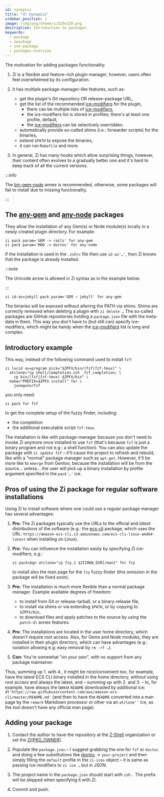 ```yaml
---
id: synopsis
title: "📦 Synopsis"
sidebar_position: 1
image: /img/png/theme/z/320x320.png
description: Introduction to packages.
keywords:
  - package
  - zpackage
  - zsh-package
  - packages-overview
---
```


<!-- @format -->

The motivation for adding packages functionality:

1. Zi is a flexible and feature-rich plugin manager, however, users often feel overwhelmed by its configuration.

2. It has multiple package-manager-like features, such as:

   - get the plugin's Git repository OR release-package URL,
   - get the list of the recommended [ice-modifiers][] for the plugin,
     - there can be multiple lists of [ice-modifiers][],
     - the ice-modifiers list is stored in profiles; there's at least one profile, default,
     - the [ice-modifiers][] can be selectively overridden.
   - automatically provide so-called shims (i.e.: forwarder scripts) for the binaries,
   - extend `$PATH` to expose the binaries,
   - it can run `Makefile` and more.

3. In general, Zi has many hooks which allow surprising things, however, their content often evolves to a gradually better one and it's hard to keep track of all the current versions.

:::info

The [bin-gem-node][] annex is recommended, otherwise, some packages will fail to install due to missing functionality.

:::

## The [any-gem][] and [any-node][] packages

They allow the installation of any Gem(s) or Node module(s) locally in a newly created plugin directory. For example:

```shell showLineNumbers
zi pack param='GEM -> rails' for any-gem
zi pack param='MOD -> doctoc' for any-node
```

If the installation is used in the `.zshrc` file then use `id-as'…'`, then Zi knows that the package is already installed.

:::note

The Unicode arrow is allowed in Zi syntax as in the example below.

:::

```shell
zi id-as=jekyll pack param='GEM → jekyll' for any-gem
```

The binaries will be exposed without altering the PATH via shims. Shims are correctly removed when deleting a plugin with `zi delete …` The so-called packages are GitHub repositories holding a `package.json` file with the meta-data in them. This way you don't have to (but still can) specify ice-modifiers, which might be handy when the [ice-modifiers][] list is long and complex.

## Introductory example

This way, instead of the following command used to install `fzf`:

```shell showLineNumbers
zi lucid as=program pick="$ZPFX/bin/(fzf|fzf-tmux)" \
  atclone="cp shell/completion.zsh _fzf_completion; \
    cp bin/(fzf|fzf-tmux) $ZPFX/bin" \
  make="PREFIX=$ZPFX install" for \
    junegunn/fzf
```

you only need:

```shell
zi pack for fzf
```

to get the complete setup of the fuzzy finder, including:

- the completion
- the additional executable script `fzf-tmux`

The installation is like with package-manager because you don't need to invoke Zi anymore once installed to use `fzf` (that's because `fzf` is just a binary program and not e.g.: a shell function). You can also update the package with `zi update fzf` – it'll cause the project to refresh and rebuild, like with a "normal" package manager such as `apt-get`. However, it'll be more like to `emerge` from Gentoo, because the installation will be from the source… unless… the user will pick up a binary installation by profile argument specified in the `pack'…'` ice.

## Pros of using the Zi package for regular software installations

Using Zi to install software where one could use a regular package manager has several advantages:

1. **Pro:** The Zi packages typically use the URLs to the official and _latest_ distributions of the software (e.g.: the [ecs-cli][] package, which uses the URL: `https://amazon-ecs-cli.s3.amazonaws.com/ecs-cli-linux-amd64-latest` when installing on Linux).

2. **Pro:** You can influence the installation easily by specifying Zi ice-modifiers, e.g.:

   ```shell
   zi pack=bgn atclone="cp fzy.1 $ZI[MAN_DIR]/man1" for fzy
   ```

   to install also the man page for the `fzy` fuzzy finder (this omission in the package will be fixed soon).

3. **Pro:** The installation is much more flexible than a normal package manager. Example available degrees of freedom:

   - to install from Git or release-tarball, or a binary-release file,
   - to install via shims or via extending `$PATH`, or by copying to `$ZPFX/bin`,
   - to download files and apply patches to the source by using the `patch-dl` annex features.

4. **Pro:** The installations are located in the user home directory, which doesn't require root access. Also, for Gems and Node modules, they are installed in their plugin directory, which can have advantages (e.g.: isolation allowing e.g: easy removal by `rm -rf …`).

5. **Con:** You're somewhat "on your own", with no support from any package maintainer.

Thus, summing up 1. with 4., it might be nice/convenient too, for example, have the latest ECS CLI binary installed in the home directory, without using root access and always the latest, and – summing up with 2. and 3. – to, for example, have always the latest `README` downloaded by additional ice: `dl'https://raw.githubusercontent.com/aws/amazon-ecs-cli/master/README.md'` (and then to have the `README` converted into a man page by the `remark` Markdown processor or other via an `atclone''` ice, as the tool doesn't have any official man page).

## Adding your package

1. Contact the author to have the repository at the [Z-Shell][z-shell] organization or set the [ZI\[PKG_OWNER\]][modify-settings].

2. Populate the `package.json` – I suggest grabbing the one for `fzf` or `doctoc` and doing a few substitutions like [doctoc][] → `your-project` and then simply filling the `default` profile in the `zi-ices` object – it is same as passing ice-modifiers to `zi ice …` but in JSON.

3. The project name in the `package.json` should start with `zsh-`. The prefix will be skipped when specifying it with Zi.

4. Commit and push.

<!-- end-of-file -->
<!-- links -->

[bin-gem-node]: /ecosystem/annexes/bin-gem-node
[ice-modifiers]: /docs/guides/syntax/ice-modifiers
[modify-settings]: /docs/guides/customization#modify-settings

<!-- external -->

[any-gem]: https://github.com/z-shell/any-gem
[any-node]: https://github.com/z-shell/any-node
[ecs-cli]: https://github.com/z-shell/ecs-cli
[z-shell]: https://github.com/z-shell
[doctoc]: https://github.com/z-shell/doctoc
